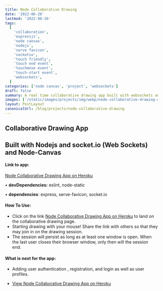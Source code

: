 ```yaml
---
title: Node Collaborative Drawing
date: '2022-06-26'
lastmod: '2022-06-26'
tags:
  [
    'collaboration',
    'expressjs',
    'node canvas',
    'nodejs',
    'serve favicon',
    'socketio',
    'touch friendly',
    'touch end event',
    'touchmove event',
    'touch-start event',
    'websockets',
  ]
categories: ['node canvas', 'project', 'websockets']
draft: false
summary: A real time collaborative drawing app built with websockets and the socket.io websocket library, express, and node canvas.
images: ['/static/images/projects/img/webp/node-collaborative-drawing-app.webp']
layout: PostLayout
canonicalUrl: /blog/projects/node-collaborative-drawing
---
```


## Collaborative Drawing App

## Built with Nodejs and socket.io (Web Sockets) and Node-Canvas

#### Link to app:

[Node Collaborative Drawing App on Heroku](https://node-collaborative-drawing-app.herokuapp.com/)

• **devDependencies:**
eslint, node-static

• **dependencies**:
express, serve-favicon, socket.io

#### How To Use:

- Click on the link [Node Collaborative Drawing App on Heroku](https://node-collaborative-drawing-app.herokuapp.com/) to land on the collaborative drawing page.
- Starting drawing with your mouse! Share the link with others so that they may join in on the drawing session.
- The session will persist as long as at least one window is open. When the last user closes their browser window, only then will the session end.

#### What is next for the app:

- Adding user authentication , registration, and login as well as user profiles.

* [View Node Collaborative Drawing App on Heroku](https://node-collaborative-drawing-app.herokuapp.com/)
